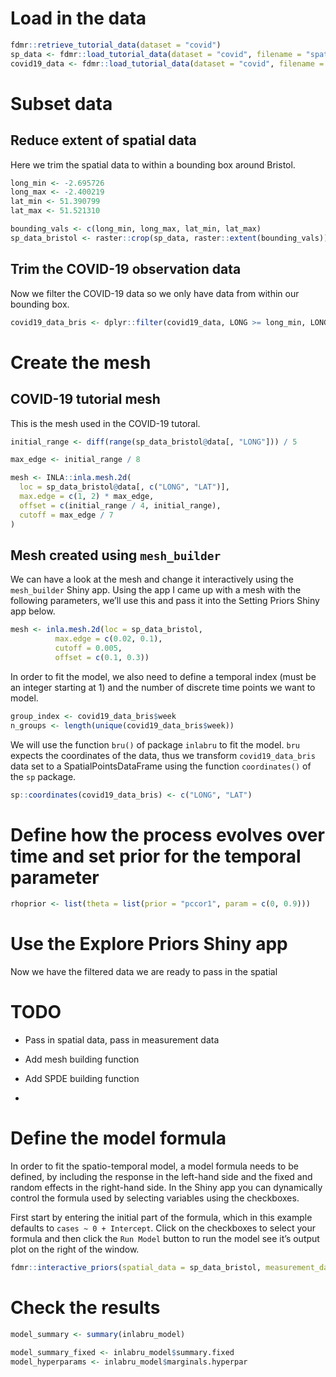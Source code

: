 # Load in the data

```r
fdmr::retrieve_tutorial_data(dataset = "covid")
sp_data <- fdmr::load_tutorial_data(dataset = "covid", filename = "spatial_data.rds")
covid19_data <- fdmr::load_tutorial_data(dataset = "covid", filename = "covid19_data.rds")
```

# Subset data

## Reduce extent of spatial data

Here we trim the spatial data to within a bounding box around Bristol.

```r
long_min <- -2.695726
long_max <- -2.400219
lat_min <- 51.390799
lat_max <- 51.521310
```

```r
bounding_vals <- c(long_min, long_max, lat_min, lat_max)
sp_data_bristol <- raster::crop(sp_data, raster::extent(bounding_vals))
```

## Trim the COVID-19 observation data

Now we filter the COVID-19 data so we only have data from within our bounding box.

```r
covid19_data_bris <- dplyr::filter(covid19_data, LONG >= long_min, LONG <= long_max, LAT >= lat_min, LAT <= lat_max)
```

# Create the mesh

## COVID-19 tutorial mesh

This is the mesh used in the COVID-19 tutoral.

```r
initial_range <- diff(range(sp_data_bristol@data[, "LONG"])) / 5

max_edge <- initial_range / 8

mesh <- INLA::inla.mesh.2d(
  loc = sp_data_bristol@data[, c("LONG", "LAT")],
  max.edge = c(1, 2) * max_edge,
  offset = c(initial_range / 4, initial_range),
  cutoff = max_edge / 7
)
```

## Mesh created using `mesh_builder`

We can have a look at the mesh and change it interactively using the `mesh_builder` Shiny app. Using the app I came up with a mesh with the following parameters, we'll use this
and pass it into the Setting Priors Shiny app below.

```r
mesh <- inla.mesh.2d(loc = sp_data_bristol,
          max.edge = c(0.02, 0.1),
          cutoff = 0.005,
          offset = c(0.1, 0.3))
```

In order to fit the model, we also need to define a temporal index (must be an integer starting at 1) and the number of discrete time points we want to model.

```r
group_index <- covid19_data_bris$week
n_groups <- length(unique(covid19_data_bris$week))
```

We will use the function `bru()` of package `inlabru` to fit the model. `bru` expects the coordinates of the data, thus we transform `covid19_data_bris` data set to a SpatialPointsDataFrame using the function `coordinates()` of the `sp` package.

```r
sp::coordinates(covid19_data_bris) <- c("LONG", "LAT")
```

# Define how the process evolves over time and set prior for the temporal parameter

```r
rhoprior <- list(theta = list(prior = "pccor1", param = c(0, 0.9)))
```

# Use the Explore Priors Shiny app

Now we have the filtered data we are ready to pass in the spatial 

# TODO

- Pass in spatial data, pass in measurement data

- Add mesh building function
- Add SPDE building function
- 

# Define the model formula

In order to fit the spatio-temporal model, a model formula needs to be defined, by including the response in the left-hand side and the fixed and random effects in the right-hand side.
In the Shiny app you can dynamically control the formula used by selecting variables using the checkboxes.

First start by entering the initial part of the formula, which in this example defaults to `cases ~ 0 + Intercept`. Click on the checkboxes to select your formula and then click the `Run Model` button to
run the model see it's output plot on the right of the window.

```r
fdmr::interactive_priors(spatial_data = sp_data_bristol, measurement_data = covid19_data_bris)
```



# Check the results

```r
model_summary <- summary(inlabru_model)

model_summary_fixed <- inlabru_model$summary.fixed
model_hyperparams <- inlabru_model$marginals.hyperpar
```